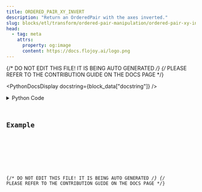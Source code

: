 ```yaml
---
title: ORDERED_PAIR_XY_INVERT
description: "Return an OrderedPair with the axes inverted."
slug: blocks/etl/transform/ordered-pair-manipulation/ordered-pair-xy-invert
head:
  - tag: meta
    attrs:
      property: og:image
      content: https://docs.flojoy.ai/logo.png
---
```


{/* DO NOT EDIT THIS FILE! IT IS BEING AUTO GENERATED */}
{/* PLEASE REFER TO THE CONTRIBUTION GUIDE ON THE DOCS PAGE */}


<PythonDocsDisplay docstring={block_data["docstring"]} />
<details>
<summary>Python Code</summary>



<Code code={pythonCode} lang="py" wrap theme="dracula" />

[Find this Flojoy Block on GitHub](https://github.com/flojoy-ai/blocks/blob/main/blocks/ETL/TRANSFORM/ORDERED_PAIR_MANIPULATION/ORDERED_PAIR_XY_INVERT/ORDERED_PAIR_XY_INVERT.py)

</details>

## Example


<GetHelpWidget />


<AppDisplay app={app} blockName="ORDERED_PAIR_XY_INVERT" client:visible />


<Example />

{/* DO NOT EDIT THIS FILE! IT IS BEING AUTO GENERATED */}
{/* PLEASE REFER TO THE CONTRIBUTION GUIDE ON THE DOCS PAGE */}
